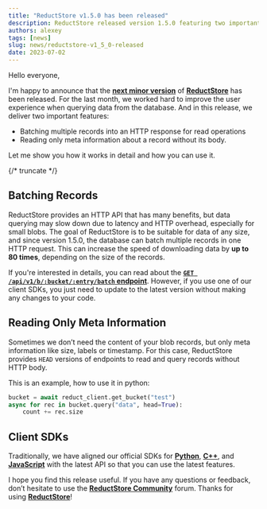 ```yaml
---
title: "ReductStore v1.5.0 has been released"
description: ReductStore released version 1.5.0 featuring two important features to increase data downloading speed and new HEAD versions of endpoints to read and query records without HTTP body.
authors: alexey
tags: [news]
slug: news/reductstore-v1_5_0-released
date: 2023-07-02
---
```


Hello everyone,

I'm happy to announce that the [**next minor version**](https://github.com/reductstore/reductstore/releases/tag/v1.5.0) of [**ReductStore**](https://www.reduct.store) has been released. For the last month, we worked hard to improve the user experience when querying data from the database. And in this release, we deliver two important features:

- Batching multiple records into an HTTP response for read operations
- Reading only meta information about a record without its body.

Let me show you how it works in detail and how you can use it.

{/* truncate */}

## Batching Records

ReductStore provides an HTTP API that has many benefits, but data querying may slow down due to latency and HTTP overhead, especially for small blobs. The goal of ReductStore is to be suitable for data of any size, and since version 1.5.0, the database can batch multiple records in one HTTP request. This can increase the speed of downloading data by **up to 80 times**, depending on the size of the records.

If you're interested in details, you can read about the [**`GET /api/v1/b/:bucket/:entry/batch` endpoint**](/docs/http-api/entry-api). However, if you use one of our client SDKs, you just need to update to the latest version without making any changes to your code.

## Reading Only Meta Information

Sometimes we don’t need the content of your blob records, but only meta information like size, labels or timestamp. For this case, ReductStore provides `HEAD` versions of endpoints to read and query records without HTTP body.

This is an example, how to use it in python:

```python
bucket = await reduct_client.get_bucket("test")
async for rec in bucket.query("data", head=True):
    count += rec.size
```

## Client SDKs

Traditionally, we have aligned our official SDKs for [**Python**](https://github.com/reductstore/reduct-py), [**C++**](https://github.com/reductstore/reduct-cpp), and [**JavaScript**](https://github.com/reductstore/reduct-js) with the latest API so that you can use the latest features.

I hope you find this release useful. If you have any questions or feedback, don’t hesitate to use the [**ReductStore Community**](https://community.reduct.store) forum.
Thanks for using [**ReductStore**](https://www.reduct.store/)!
